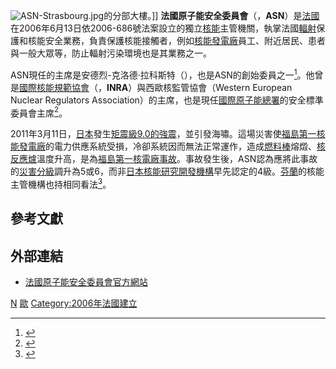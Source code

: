 {{noteTA |G1=Earthquake }}
[[File:ASN-Strasbourg.jpg|thumb]]的分部大樓。]]
'''法國原子能安全委員會'''（{{lang-fr|Autorité de sûreté nucléaire}}，'''ASN'''）是[[法國|法國]]在2006年6月13日依2006-686號法案設立的獨立[[核動力|核能]]主管機關，執掌法國[[輻射|輻射]]保護和核能安全業務，負責保護核能接觸者，例如[[核能發電廠|核能發電廠]]員工、附近居民、患者與一般大眾等，防止輻射污染環境也是其業務之一。

ASN現任的主席是安德烈-克洛德·拉科斯特（{{lang|fr|André-Claude Lacoste}}），也是ASN的創始委員之一<ref>{{Cite web|url=http://aciers.free.fr/index.php/2010/02/08/portrait-de-andre-claude-lacoste-le-president-de-lautorite-de-surete-nucleaire-us/ |title=André-Claude Lacoste on aciers.free.fr |publisher=法國原子能安全委員會 |language=en |accessdate=2011-03-19 |deadurl=yes |archiveurl=https://web.archive.org/web/20110720215942/http://aciers.free.fr/index.php/2010/02/08/portrait-de-andre-claude-lacoste-le-president-de-lautorite-de-surete-nucleaire-us/ |archivedate=2011-07-20 }}</ref>。他曾是[[國際核能規範協會|國際核能規範協會]]（{{lang|en|International Nuclear Regulators Association}}，'''INRA'''）與西歐核監管協會（Western European Nuclear Regulators Association）的主席，也是現任[[國際原子能總署|國際原子能總署]]的安全標準委員會主席<ref>{{Cite web|url=http://www.wenra.org/extra/pod/ |title=WENRA's Previous chairpersons |publisher=西歐核監管協會 |language=en |accessdate=2011-03-19 |deadurl=yes |archiveurl=https://web.archive.org/web/20110318235802/http://www.wenra.org/extra/pod/ |archivedate=2011-03-18 }}</ref>。

2011年3月11日，[[日本|日本]]發生[[矩震級|矩震級]][[2011年日本東北地方太平洋近海地震|9.0的強震]]，並引發海嘯。這場災害使[[福島第一核能發電廠|福島第一核能發電廠]]的電力供應系統受損，冷卻系統因而無法正常運作，造成[[反應爐燃料棒|燃料棒]]熔燬、[[核反應爐|核反應爐]]溫度升高，是為[[福岛第一核电站事故|福島第一核電廠事故]]。事故發生後，ASN認為應將此事故的[[國際核事件分級表|災害分級]]調升為5或6，而非[[日本核能研究開發機構|日本核能研究開發機構]]早先認定的4級。[[芬蘭|芬蘭]]的核能主管機構也持相同看法<ref>{{Cite news|url=http://mainichi.jp/select/weathernews/news/20110315dde003040020000c.html |script-title=ja:東日本大震災：福島第１原発爆発　「スリーマイル以上」－－仏原子力機関 |newspaper=[[毎日新聞|毎日新聞]] |language=ja |date=2011-03-15 |accessdate=2011-03-19 |archiveurl=https://archive.is/20120714190656/http://mainichi.jp/select/shakai/ |archivedate=2012-07-14 |deadurl=yes }}</ref>。

== 參考文獻 ==
{{reflist}}

== 外部連結 ==
* [http://www.asn.fr/ 法國原子能安全委員會官方網站] {{Wayback|url=http://www.asn.fr/ |date=20110201004630 }}{{en}}

{{法國核能}}

[[Category:法國政府|N]]
[[Category:核能政府部門|歐]]
[[Category:2006年法國建立|Category:2006年法國建立]]